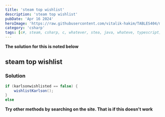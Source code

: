 ```yaml
---
title: 'steam top wishlist'
description: 'steam top wishlist'
pubDate: 'Apr 16 2024'
heroImage: 'https://raw.githubusercontent.com/vitalik-hakim/TABLES404/main/error_b/c%23.png'
category: 'csharp'
tags: [c#, steam, csharp, c, whatever, stea, java, whateve, typescript]
---
```


**The solution for this is noted below**

## steam top wishlist

### Solution

```csharp
if (karlsonwishlisted == false) {
	wishlistKarlson();
}
else
```

**Try other methods by searching on the site. That is if this doesn't work**

